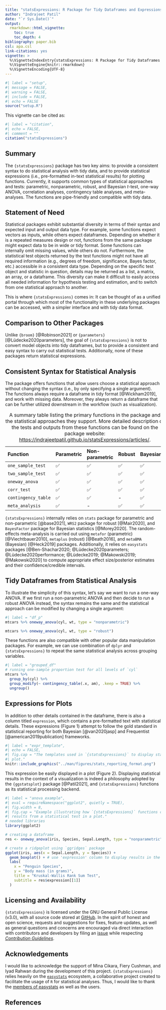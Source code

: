 ```yaml
---
title: "statsExpressions: R Package for Tidy Dataframes and Expressions with Statistical Details"
author: "Indrajeet Patil"
date: "`r Sys.Date()`"
output:
  rmarkdown::html_vignette:
    toc: true
    toc_depth: 4
bibliography: paper.bib
csl: apa.csl
link-citations: yes
vignette: >
  %\VignetteIndexEntry{statsExpressions: R Package for Tidy Dataframes and Expressions with Statistical Details}
  %\VignetteEngine{knitr::rmarkdown}
  %\VignetteEncoding{UTF-8}
---
```


```r
#| label = "setup",
#| message = FALSE,
#| warning = FALSE,
#| include = FALSE,
#| echo = FALSE
source("setup.R")
```

This vignette can be cited as:

```r
#| label = "citation",
#| echo = FALSE,
#| comment = ""
citation("statsExpressions")
```

## Summary

The `{statsExpressions}` package has two key aims: to provide a consistent syntax
to do statistical analysis with tidy data, and to provide statistical
expressions (i.e., pre-formatted in-text statistical results) for plotting
functions. Currently, it supports common types of statistical approaches and
tests: parametric, nonparametric, robust, and Bayesian *t*-test, one-way ANOVA,
correlation analyses, contingency table analyses, and meta-analyses. The
functions are pipe-friendly and compatible with tidy data.

## Statement of Need

Statistical packages exhibit substantial diversity in terms of their syntax and
expected input and output data type. For example, some functions expect vectors
as inputs, while others expect dataframes. Depending on whether it is a repeated
measures design or not, functions from the same package might expect data to be
in wide or tidy format. Some functions can internally omit missing values, while
others do not. Furthermore, the statistical test objects returned by the test
functions might not have all required information (e.g., degrees of freedom,
significance, Bayes factor, etc.) accessible in a consistent data type.
Depending on the specific test object and statistic in question, details may be
returned as a list, a matrix, an array, or a dataframe. This diversity can make
it difficult to easily access all needed information for hypothesis testing and
estimation, and to switch from one statistical approach to another.

This is where `{statsExpressions}` comes in: It can be thought of as a unified
portal through which most of the functionality in these underlying packages can
be accessed, with a simpler interface and with tidy data format.

## Comparison to Other Packages

Unlike `{broom}` [@Robinson2021] or `{parameters}` [@Lüdecke2020parameters], the
goal of `{statsExpressions}` is not to convert model objects into tidy dataframes,
but to provide a consistent and easy syntax to carry out statistical tests.
Additionally, none of these packages return statistical expressions.

## Consistent Syntax for Statistical Analysis

The package offers functions that allow users choose a statistical approach
without changing the syntax (i.e., by only specifying a single argument). The
functions always require a dataframe in tidy format [@Wickham2019], and work
with missing data. Moreover, they always return a dataframe that can be further
utilized downstream in the workflow (such as visualization).

| Function            | Parametric | Non-parametric | Robust | Bayesian |
| :------------------ | :--------- | :------------- | :----- | :------- |
| `one_sample_test`   | ✅         | ✅             | ✅     | ✅       |
| `two_sample_test`   | ✅         | ✅             | ✅     | ✅       |
| `oneway_anova`      | ✅         | ✅             | ✅     | ✅       |
| `corr_test`         | ✅         | ✅             | ✅     | ✅       |
| `contingency_table` | ✅         | ✅             | -      | ✅       |
| `meta_analysis`     | ✅         | -              | ✅     | ✅       |

: A summary table listing the primary functions in the package and the
statistical approaches they support. More detailed description of the
tests and outputs from these functions can be found on the package website: <https://indrajeetpatil.github.io/statsExpressions/articles/>.

`{statsExpressions}` internally relies on `stats` package for parametric and
non-parametric [@base2021], `WRS2` package for robust [@Mair2020], and
`BayesFactor` package for Bayesian statistics [@Morey2020]. The random-effects
meta-analysis is carried out using `metafor` (parametric) [@Viechtbauer2010],
`metaplus` (robust) [@Beath2016], and `metaBMA` (Bayesian) [@Heck2019] packages.
Additionally, it relies on `easystats` packages [@Ben-Shachar2020;
@Lüdecke2020parameters;
@Lüdecke2020performance; @Lüdecke2019; @Makowski2019; @Makowski2020] to compute
appropriate effect size/posterior estimates and their confidence/credible
intervals.

## Tidy Dataframes from Statistical Analysis

To illustrate the simplicity of this syntax, let's say we want to run a one-way
ANOVA. If we first run a non-parametric ANOVA and then decide to run a robust
ANOVA instead, the syntax remains the same and the statistical approach can be
modified by changing a single argument:

```r
#| label = "df_p"
mtcars %>% oneway_anova(cyl, wt, type = "nonparametric")

mtcars %>% oneway_anova(cyl, wt, type = "robust")
```

These functions are also compatible with other popular data manipulation
packages. For example, we can use combination of `dplyr` and `{statsExpressions}` to repeat the same
statistical analysis across grouping variables.

```r
#| label = "grouped_df"
# running one-sample proportion test for all levels of `cyl`
mtcars %>%
  group_by(cyl) %>%
  group_modify(~ contingency_table(.x, am), .keep = TRUE) %>%
  ungroup()
```

## Expressions for Plots

In addition to other details contained in the dataframe, there is also a column
titled `expression`, which contains a pre-formatted text with statistical
details. These expressions (Figure 1) attempt to follow the gold standard in
statistical reporting for both Bayesian [@van2020jasp] and Frequentist
[@american2019publication] frameworks.

```r
#| label = "expr_template",
#| echo = FALSE,
#| fig.cap = "The templates used in `{statsExpressions}` to display statistical details in a
#| plot."
knitr::include_graphics("../man/figures/stats_reporting_format.png")
```

This expression be easily displayed in a plot (Figure 2). Displaying statistical
results in the context of a visualization is indeed a philosophy adopted by the
`{ggstatsplot}` package [@Patil2021], and `{statsExpressions}` functions as its
statistical processing backend.

```r
#| label = "anova_example",
#| eval = requireNamespace("ggplot2", quietly = TRUE),
#| fig.width = 8,
#| fig.cap = "Example illustrating how `{statsExpressions}` functions can be used to display
#| results from a statistical test in a plot."
# needed libraries
library(ggplot2)

# creating a dataframe
res <- oneway_anova(iris, Species, Sepal.Length, type = "nonparametric")

# create a ridgeplot using `ggridges` package
ggplot(iris, aes(x = Sepal.Length, y = Species)) +
  geom_boxplot() + # use 'expression' column to display results in the subtitle
  labs(
    x = "Penguin Species",
    y = "Body mass (in grams)",
    title = "Kruskal-Wallis Rank Sum Test",
    subtitle = res$expression[[1]]
  )
```

## Licensing and Availability

`{statsExpressions}` is licensed under the GNU General Public License (v3.0), with all
source code stored at [GitHub](https://github.com/IndrajeetPatil/statsExpressions/).
In the spirit of honest and open science, requests and suggestions for fixes,
feature updates, as well as general questions and concerns are encouraged via
direct interaction with contributors and developers by filing an
[issue](https://github.com/IndrajeetPatil/statsExpressions/issues) while respecting
[*Contribution Guidelines*](https://indrajeetpatil.github.io/statsExpressions/CONTRIBUTING.html).

## Acknowledgements

I would like to acknowledge the support of Mina Cikara, Fiery Cushman, and Iyad
Rahwan during the development of this project. `{statsExpressions}` relies heavily
on the [`easystats`](https://github.com/easystats/easystats) ecosystem, a
collaborative project created to facilitate the usage of `R` for statistical
analyses. Thus, I would like to thank the [members of easystats](https://github.com/orgs/easystats/people) as well as the users.

## References


